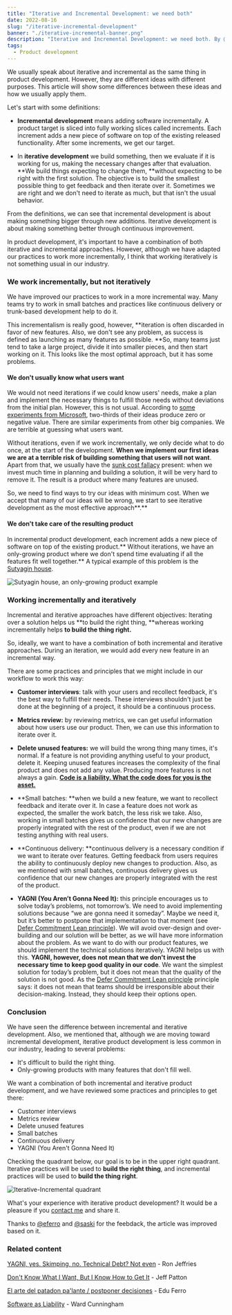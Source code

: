 ```yaml
---
title: "Iterative and Incremental Development: we need both"
date: 2022-08-16
slug: "/iterative-incremental-development"
banner: "./iterative-incremental-banner.png"
description: "Iterative and Incremental Development: we need both. By @Fortiz2305"
tags:
  - Product development
---
```


We usually speak about iterative and incremental as the same thing in product development. However, they are different ideas with different purposes. This article will show some differences between these ideas and how we usually apply them.

Let's start with some definitions:

* **Incremental development** means adding software incrementally. A product target is sliced into fully working slices called increments. Each increment adds a new piece of software on top of the existing released functionality. After some increments, we get our target.

* In **iterative development** we build something, then we evaluate if it is working for us, making the necessary changes after that evaluation. **We build things expecting to change them, **without expecting to be right with the first solution. The objective is to build the smallest possible thing to get feedback and then iterate over it. Sometimes we are right and we don't need to iterate as much, but that isn't the usual behavior.

From the definitions, we can see that incremental development is about making something bigger through new additions. Iterative development is about making something better through continuous improvement.

In product development, it's important to have a combination of both iterative and incremental approaches. However, although we have adapted our practices to work more incrementally, I think that working iteratively is not something usual in our industry.


### We work incrementally, but not iteratively

We have improved our practices to work in a more incremental way. Many teams try to work in small batches and practices like continuous delivery or trunk-based development help to do it.

This incrementalism is really good, however, **iteration is often discarded in favor of new features. Also, we don't see any problem, as success is defined as launching as many features as possible. **So, many teams just tend to take a large project, divide it into smaller pieces, and then start working on it. This looks like the most optimal approach, but it has some problems.


#### We don't usually know what users want

We would not need iterations if we could know users' needs, make a plan and implement the necessary things to fulfill those needs without deviations from the initial plan. However, this is not usual. According to [some experiments from Microsoft](https://ai.stanford.edu/~ronnyk/ExPThinkWeek2009Public.pdf), two-thirds of their ideas produce zero or negative value. There are similar experiments from other big companies. We are terrible at guessing what users want.

Without iterations, even if we work incrementally, we only decide what to do once, at the start of the development. **When we implement our first ideas we are at a terrible risk of building something that users will not want**. Apart from that, we usually have the [sunk cost fallacy](https://thedecisionlab.com/biases/the-sunk-cost-fallacy) present: when we invest much time in planning and building a solution, it will be very hard to remove it. The result is a product where many features are unused.

So, we need to find ways to try our ideas with minimum cost. When we accept that many of our ideas will be wrong, we start to see iterative development as the most effective approach**.**


#### We don't take care of the resulting product

In incremental product development, each increment adds a new piece of software on top of the existing product.** Without iterations, we have an only-growing product where we don't spend time evaluating if all the features fit well together.** A typical example of this problem is the [Sutyagin house](https://en.wikipedia.org/wiki/Sutyagin_House).

![Sutyagin house, an only-growing product example](./sutyagin-house.jpeg "Sutyagin house, an only-growing product example")


### Working incrementally and iteratively

Incremental and iterative approaches have different objectives: Iterating over a solution helps us **to build the right thing, **whereas working incrementally helps **to build the thing right.**

So, ideally, we want to have a combination of both incremental and iterative approaches. During an iteration, we would add every new feature in an incremental way.

There are some practices and principles that we might include in our workflow to work this way:

* **Customer interviews**: talk with your users and recollect feedback, it's the best way to fulfill their needs. These interviews shouldn't just be done at the beginning of a project, it should be a continuous process.

* **Metrics review:** by reviewing metrics, we can get useful information about how users use our product. Then, we can use this information to iterate over it.

* **Delete unused features:** we will build the wrong thing many times, it's normal. If a feature is not providing anything useful to your product, delete it. Keeping unused features increases the complexity of the final product and does not add any value. Producing more features is not always a gain. **[Code is a liability. What the code does for you is the asset.](https://wiki.c2.com/?SoftwareAsLiability)**

* **Small batches: **when we build a new feature, we want to recollect feedback and iterate over it. In case a feature does not work as expected, the smaller the work batch, the less risk we take. Also, working in small batches gives us confidence that our new changes are properly integrated with the rest of the product, even if we are not testing anything with real users.

* **Continuous delivery: **continuous delivery is a necessary condition if we want to iterate over features. Getting feedback from users requires the ability to continuously deploy new changes to production. Also, as we mentioned with small batches, continuous delivery gives us confidence that our new changes are properly integrated with the rest of the product.

* **YAGNI (You Aren’t Gonna Need It):** this principle encourages us to solve today’s problems, not tomorrow’s. We need to avoid implementing solutions because “we are gonna need it someday”. Maybe we need it, but it’s better to postpone that implementation to that moment (see [Defer Commitment Lean principle](https://www.planview.com/resources/articles/lkdc-principles-lean-development/#:~:text=Defer%20Commitment%20does%20not%20mean,decisions%20without%20the%20necessary%20data)). We will avoid over-design and over-building and our solution will be better, as we will have more information about the problem. As we want to do with our product features, we should implement the technical solutions iteratively. YAGNI helps us with this.
**YAGNI, however, does not mean that we don't invest the necessary time to keep good quality in our code**. We want the simplest solution for today’s problem, but it does not mean that the quality of the solution is not good. As the [Defer Commitment Lean principle](https://www.planview.com/resources/articles/lkdc-principles-lean-development/#:~:text=Defer%20Commitment%20does%20not%20mean,decisions%20without%20the%20necessary%20data) principle says: it does not mean that teams should be irresponsible about their decision-making. Instead, they should keep their options open.

### Conclusion

We have seen the difference between incremental and iterative development. Also, we mentioned that, although we are moving toward incremental development, iterative product development is less common in our industry, leading to several problems:

* It's difficult to build the right thing.
* Only-growing products with many features that don't fill well.

We want a combination of both incremental and iterative product development, and we have reviewed some practices and principles to get there:

* Customer interviews
* Metrics review
* Delete unused features
* Small batches
* Continuous delivery
* YAGNI (You Aren't Gonna Need It)

Checking the quadrant below, our goal is to be in the upper right quadrant. Iterative practices will be used to **build the right thing**, and incremental practices will be used to **build the thing right**.

![Iterative-Incremental quadrant](./iterative-incremental.png "Iterative-Incremental quadrant")

What's your experience with iterative product development? It would be a pleasure if you [contact me](mailto:fortizabril@gmail.com) and share it.

Thanks to [@eferro](https://twitter.com/eferro) and [@saski](https://twitter.com/saski) for the feebdack, the article was improved based on it.

### Related content

[YAGNI, yes. Skimping, no. Technical Debt? Not even](https://ronjeffries.com/articles/019-01ff/iter-yagni-skimp/) - Ron Jeffries

[Don't Know What I Want, But I Know How to Get It](https://www.jpattonassociates.com/dont_know_what_i_want/) - Jeff Patton

[El arte del patadon pa'lante / postponer decisiones](https://www.eferro.net/2016/12/el-arte-del-patadon-palante-posponer.html) - Edu Ferro

[Software as Liability](https://wiki.c2.com/?SoftwareAsLiability) - Ward Cunningham
